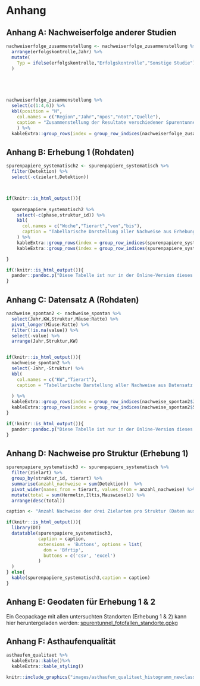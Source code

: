 
# Anhang

## Anhang A: Nachweiserfolge anderer Studien {#anhang-zusammenstellung}


```r



nachweiserfolge_zusammenstellung <- nachweiserfolge_zusammenstellung %>%
  arrange(erfolgskontrolle,Jahr) %>%
  mutate(
    Typ = ifelse(erfolgskontrolle,"Erfolgskontrolle","Sonstige Studie")
  )





nachweiserfolge_zusammenstellung %>%
  select(c(1:4,6)) %>%
  kbl(position = "H",
    col.names = c("Region","Jahr","npos","ntot","Quelle"),
    caption = "Zusammenstellung der Resultate verschiedener Spurentunnel-Untersuchungen. npos entspricht der Anzahl Spurentunnel mit Positivnachweisen, ntot der Anzahl Spurentunnel der entsprechenden Untersuchung."
    ) %>%
  kableExtra::group_rows(index = group_row_indices(nachweiserfolge_zusammenstellung$Typ))

```

## Anhang B: Erhebung 1 (Rohdaten)

<!-- Systematische Wirkungskontrolle -->

```r
spurenpapiere_systematisch2 <- spurenpapiere_systematisch %>%
  filter(Detektion) %>%
  select(-c(zielart,Detektion))



if(knitr::is_html_output()){
  
  spurenpapiere_systematisch2 %>%
    select(-c(phase,struktur_id)) %>%
    kbl(
      col.names = c("Woche","Tierart","von","bis"),
      caption = "Tabellarische Darstellung aller Nachweise aus Erhebung 1"
    ) %>%
    kableExtra::group_rows(index = group_row_indices(spurenpapiere_systematisch2$phase, prefix = "Phase: "), bold = TRUE) %>%
    kableExtra::group_rows(index = group_row_indices(spurenpapiere_systematisch2$struktur_id,prefix = "Str"), bold = FALSE,italic = TRUE, hline_after = FALSE)

} 

```

```r
if(!knitr::is_html_output()){
  pander::pandoc.p("Diese Tabelle ist nur in der Online-Version dieses Dokumentes Verfügbar.")
}
```



## Anhang C: Datensatz A (Rohdaten){#anhang-datensatz-a}
```r
nachweise_spontan2 <- nachweise_spontan %>%
  select(Jahr,KW,Struktur,Mäuse:Ratte) %>%
  pivot_longer(Mäuse:Ratte) %>%
  filter(!is.na(value)) %>%
  select(-value) %>%
  arrange(Jahr,Struktur,KW)


if(knitr::is_html_output()){
  nachweise_spontan2 %>%
  select(-Jahr,-Struktur) %>%
  kbl(
    col.names = c("KW","Tierart"),
    caption = "Tabellarische Darstellung aller Nachweise aus Datensatz A"
    
  ) %>%
  kableExtra::group_rows(index = group_row_indices(nachweise_spontan2$Jahr,prefix = "Jahr: ")) %>%
  kableExtra::group_rows(index = group_row_indices(nachweise_spontan2$Struktur,prefix = "Struktur: "), bold = FALSE,italic = TRUE, hline_after = FALSE)
}


```


```r
if(!knitr::is_html_output()){
  pander::pandoc.p("Diese Tabelle ist nur in der Online-Version dieses Dokumentes Verfügbar.")
}
```


## Anhang D: Nachweise pro Struktur (Erhebung 1)



```r
spurenpapiere_systematisch3 <- spurenpapiere_systematisch %>%
  filter(zielart) %>%
  group_by(struktur_id, tierart) %>%
  summarise(anzahl_nachweise = sum(Detektion))  %>%
  pivot_wider(names_from = tierart, values_from = anzahl_nachweise) %>%
  mutate(total = sum(Hermelin,Iltis,Mauswiesel)) %>%
  arrange(desc(total)) 

caption <- "Anzahl Nachweise der drei Zielarten pro Struktur (Daten aus Erhebung 1)."

if(knitr::is_html_output()){
  library(DT)
  datatable(spurenpapiere_systematisch3,
            caption = caption,
            extensions = 'Buttons', options = list(
              dom = 'Bfrtip',
              buttons = c('csv', 'excel')
            )
  )
} else{
  kable(spurenpapiere_systematisch3,caption = caption)
}
```


## Anhang E: Geodaten für Erhebung 1 & 2


Ein Geopackage mit allen untersuchten Standorten (Erhebung 1 & 2) kann hier heruntergeladen werden: [spurentunnel_fotofallen_standorte.gpkg](https://github.com/wieselundco/erfolgskontrolle/raw/master/images/spurentunnel_fotofallen_standorte.gpkg)

## Anhang F: Asthaufenqualität {#anhang-asthaufen-qualitaet}

```r
asthaufen_qualitaet %>%
  kableExtra::kable()%>%
  kableExtra::kable_styling()
```




```r
knitr::include_graphics("images/asthaufen_qualitaet_histogramm_newclasses.png")
```




